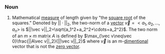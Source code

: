 === Noun ===

# Mathematical [[measure]] of length given by "the [[square root]] of the squares."  Denoted by <math>||\cdot||_2</math>, the two-norm of a [[vector]] <math>\vec v=<a_1,a_2,\ldots,a_n></math> is <math>||\vec v||_2=\sqrt{a_1^2+a_2^2+\cdots+a_2^2}</math>.  The two norm of an <math>m\times m</math> matrix <math>A</math> is defined by <math>\max_{\vec v\neq\vec 0}\frac{||A\vec v||_2}{||\vec v||_2}</math> where <math>\vec v</math> is an m-[[dimentional]] vector that is not the [[zero vector]].